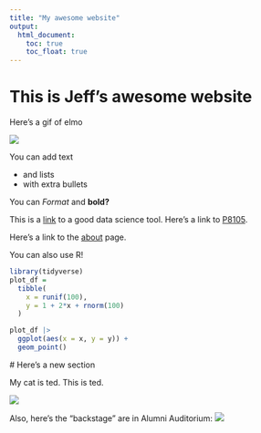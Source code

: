 ```yaml
---
title: "My awesome website"
output: 
  html_document:
    toc: true
    toc_float: true
---
```


# This is Jeff's awesome website

Here's a gif of elmo

![](https://media.giphy.com/media/drXGoW1iudhKw/giphy.gif)
 
 You can add text
 
 * and lists
 * with extra bullets
 
 
 You can *Format* and **bold?**
 
 
This is a [link](https://google.com/) to a good data science tool. Here's a link to [P8105](https://p8105.com/). 

Here's a link to the [about](about.html) page.
 
 You can also use R!
 
```r
library(tidyverse)
plot_df = 
  tibble(
    x = runif(100),
    y = 1 + 2*x + rnorm(100)
  )

plot_df |> 
  ggplot(aes(x = x, y = y)) +
  geom_point()
```
 
 
 # Here's a new section
 
 My cat is ted. This is ted. 
 
 ![](images/ted.jpg)
 
 Also, here's the "backstage" are in Alumni Auditorium:
 ![](images/backstage.jpg)
 